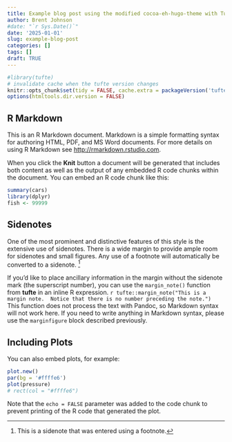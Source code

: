 ```yaml
---
title: Example blog post using the modified cocoa-eh-hugo-theme with Tufte margin notes - three
author: Brent Johnson
#date: "`r Sys.Date()`"
date: '2025-01-01'
slug: example-blog-post
categories: []
tags: []
draft: TRUE
---
```

<style type="text/css">


/* Tufte CSS styles */
/* Sidenotes, margin notes, figures, captions */

.sidenote, .marginnote { 
                         float: right;
                         clear: right;
                         margin-right: -60%;
                         margin-left: 0%;
                         width: 50%;
                         margin-top: 0;
                         margin-bottom: 0;
                         font-size: 1.0rem;
                         line-height: 1.3;
                         vertical-align: baseline;
                         position: relative; }

</style>


```r
#library(tufte)
# invalidate cache when the tufte version changes
knitr::opts_chunk$set(tidy = FALSE, cache.extra = packageVersion('tufte'))
options(htmltools.dir.version = FALSE)
```


## R Markdown

This is an R Markdown document. Markdown is a simple formatting syntax for authoring HTML, PDF, and MS Word documents. For more details on using R Markdown see <http://rmarkdown.rstudio.com>.

When you click the **Knit** button a document will be generated that includes both content as well as the output of any embedded R code chunks within the document. You can embed an R code chunk like this:

```r
summary(cars)
library(dplyr)
fish <- 99999
```

## Sidenotes

One of the most prominent and distinctive features of this style is the extensive use of sidenotes. There is a wide margin to provide ample room for sidenotes and small figures. Any use of a footnote will automatically be converted to a sidenote. ^[This is a sidenote that was entered using a footnote.] 

If you'd like to place ancillary information in the margin without the sidenote mark (the superscript number), you can use the `margin_note()` function from **tufte** in an inline R expression. `r tufte::margin_note("This is a margin note.  Notice that there is no number preceding the note.")` This function does not process the text with Pandoc, so Markdown syntax will not work here. If you need to write anything in Markdown syntax, please use the `marginfigure` block described previously.

## Including Plots

You can also embed plots, for example:

```r
plot.new()
par(bg = '#ffffe6')
plot(pressure)
# rect(col = "#ffffe6")
```

Note that the `echo = FALSE` parameter was added to the code chunk to prevent printing of the R code that generated the plot.


